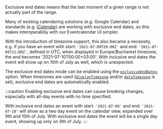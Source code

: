 Exclusive end dates means that the last moment of a given range is not actually part of the range.

Many of existing calendaring solutions (e.g. Google Calendar) and standards (e.g. [iCalendar](https://icalendar.org/)) are working with exclusive end dates, so this makes interoperabiliy with our Eventcalendar UI simpler.

With the introduction of timezone support, this also became a necessity, e.g. if you have an event with start: `'2021-07-09T20:00Z'` and end: `'2021-07-09T21:00Z'`, defined in UTC, when displayed in Europe/Bucharest timezone, the end becomes '2021-07-10T00:00+03:00'. With inclusive end dates the event will show up on 10th of July as well, which is unexpected.

The exclusive end dates mode can be enabled using the [`exclusiveEndDates`](api#opt-exclusiveEndDates) option. When timezones are used ([`displayTimezone`](api#opt-displayTimezone) and/or [`dataTimezone`](api#opt-dataTimezone) is set), exclusive end dates are automatically enabled.


:::caution
Enabling exclusive end dates can cause breaking changes, especially with all-day events with no time specified.

With inclusive end dates an event with start: `'2021-07-09'` and end: `'2021-07-10'` will show as a two day event on the calendar view, expanded over 9th and 10th of July. With exclusive end dates the event will be a single day event, showing up only on 9th of July.
:::
